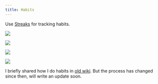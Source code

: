 ```yaml
---
title: Habits
---
```


Use [Streaks](https://streaksapp.com/) for tracking habits.

![](https://raw.githubusercontent.com/nikivdev/media/main/nikiv/25-oct/habits--1.png)

![](https://raw.githubusercontent.com/nikivdev/media/main/nikiv/25-oct/habits--2.png)

![](https://raw.githubusercontent.com/nikivdev/media/main/nikiv/25-oct/habits--3.png)

![](https://raw.githubusercontent.com/nikivdev/media/main/nikiv/25-oct/habits--4.png)

I briefly shared how I do habits in [old wiki](https://wiki.nikiv.dev/focusing/habits). But the process has changed since then, will write an update soon.

